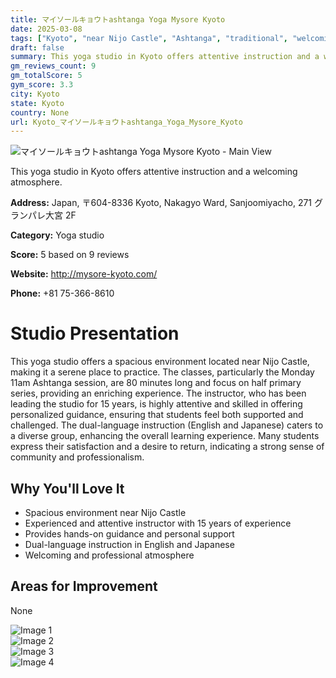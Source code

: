 ```yaml
---
title: マイソールキョウトashtanga Yoga Mysore Kyoto
date: 2025-03-08
tags: ["Kyoto", "near Nijo Castle", "Ashtanga", "traditional", "welcoming", "spacious", "Kyoto"]  
draft: false
summary: This yoga studio in Kyoto offers attentive instruction and a welcoming atmosphere.
gm_reviews_count: 9
gm_totalScore: 5
gym_score: 3.3
city: Kyoto
state: Kyoto
country: None
url: Kyoto_マイソールキョウトashtanga_Yoga_Mysore_Kyoto
---
```


<div className="aspect-[16/9] relative my-8">
  <img 
    src="https://lh5.googleusercontent.com/p/AF1QipNfv7RmUfjsTza2cB0_cD02aVmr3mTrGwko_VGp=w1920-h1080-k-no"
    alt="マイソールキョウトashtanga Yoga Mysore Kyoto - Main View"
    className="object-cover absolute inset-0 w-full h-full rounded-lg"
  />
</div>

This yoga studio in Kyoto offers attentive instruction and a welcoming atmosphere.

**Address:** Japan, 〒604-8336 Kyoto, Nakagyo Ward, Sanjoomiyacho, 271 グランパレ大宮 2F

**Category:** Yoga studio

**Score:** 5 based on 9 reviews

**Website:** http://mysore-kyoto.com/

**Phone:** +81 75-366-8610

# Studio Presentation

This yoga studio offers a spacious environment located near Nijo Castle, making it a serene place to practice. The classes, particularly the Monday 11am Ashtanga session, are 80 minutes long and focus on half primary series, providing an enriching experience. The instructor, who has been leading the studio for 15 years, is highly attentive and skilled in offering personalized guidance, ensuring that students feel both supported and challenged. The dual-language instruction (English and Japanese) caters to a diverse group, enhancing the overall learning experience. Many students express their satisfaction and a desire to return, indicating a strong sense of community and professionalism.



## Why You'll Love It

- Spacious environment near Nijo Castle
- Experienced and attentive instructor with 15 years of experience
- Provides hands-on guidance and personal support
- Dual-language instruction in English and Japanese
- Welcoming and professional atmosphere

## Areas for Improvement

None

<div className="grid grid-cols-1 xl:grid-cols-2 gap-4 my-8">
<div className="aspect-[4/3] relative"><img src="https://lh5.googleusercontent.com/p/AF1QipM-MVwB1dgImkR13MTduiAx4aJq9OueTnCTpEhm=w1920-h1080-k-no" alt="Image 1" className="object-cover absolute inset-0 w-full h-full rounded-lg" /></div>
<div className="aspect-[4/3] relative"><img src="https://lh5.googleusercontent.com/p/AF1QipNS3P159UHr8rLel_gX_JAghLgyljSe7stNOQFh=w1920-h1080-k-no" alt="Image 2" className="object-cover absolute inset-0 w-full h-full rounded-lg" /></div>
<div className="aspect-[4/3] relative"><img src="https://lh5.googleusercontent.com/p/AF1QipP-pq51wxL-6Y7vrRapORFpQDU9-ueGuCkk37Jq=w1920-h1080-k-no" alt="Image 3" className="object-cover absolute inset-0 w-full h-full rounded-lg" /></div>
<div className="aspect-[4/3] relative"><img src="https://lh5.googleusercontent.com/p/AF1QipMzcJVx2BeaAvcwM3GxEq2tQmcnrg9Zz_zEoolv=w1920-h1080-k-no" alt="Image 4" className="object-cover absolute inset-0 w-full h-full rounded-lg" /></div>
</div>
